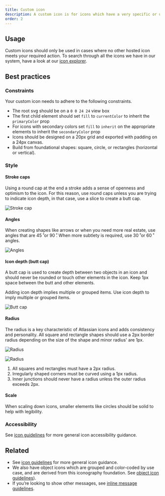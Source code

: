```yaml
---
title: Custom icon
description: A custom icon is for icons which have a very specific or unique action.
order: 2
---
```


## Usage

Custom icons should only be used in cases where no other hosted icon meets your required action. To search through all the icons we have in our system, have a look at our [icon explorer](/components/icon/icon-explorer).

## Best practices

### Constraints

Your custom icon needs to adhere to the following constraints.

- The root svg should be on a `0 0 24 24` view box
- The first child element should set `fill` to `currentColor` to inherit the `primaryColor` prop
- For icons with secondary colors set `fill` to `inherit` on the appropriate elements to inherit the `secondaryColor` prop
- Icons should be designed on a 20px grid and exported with padding on a 24px canvas.
- Build from foundational shapes: square, circle, or rectangles (horizontal or vertical).

### Style

#### Stroke caps

Using a round cap at the end a stroke adds a sense of openness and optimism to the icon. For this reason, use round caps unless you are trying to indicate icon depth, in that case, use a slice to create a butt cap.

![Stroke cap](images/custom-icon-style.jpg)

#### Angles

When creating shapes like arrows or when you need more real estate, use angles that are 45 ̊ or 90 ̊. When more subtlety is required, use 30 ̊ or 60 ̊ angles.

![Angles](images/custom-icon-angles.jpeg)

#### Icon depth (butt cap)

A butt cap is used to create depth between two objects in an icon and should never be rounded or touch other elements in the icon. Keep 1px space between the butt and other elements.

Adding icon depth implies multiple or grouped items. Use icon depth to imply multiple or grouped items.

![Butt cap](images/custom-icon-depth.jpeg)

#### Radius

The radius is a key characteristic of Atlassian icons and adds consistency and personality. All square and rectangle shapes should use a 2px border radius depending on the size of the shape and minor radius' are 1px.

![Radius](images/custom-icon-radius1.jpeg)

![Radius](images/custom-icon-radius2.jpeg)

1. All squares and rectangles must have a 2px radius.
2. Irregularly shaped corners must be curved using a 1px radius.
3. Inner junctions should never have a radius unless the outer radius exceeds 2px.

#### Scale

When scaling down icons, smaller elements like circles should be solid to help with legibility.

### Accessibility

See [icon guidelines](/components/icon/usage) for more general icon accessibility guidance.

## Related

- See [icon guidelines](/components/icon/usage) for more general icon guidance.
- We also have object icons which are grouped and color-coded by use case, and are derived from this iconography foundation. See [object icon guidelines](/components/icon-object/usage)).
- If you’re looking to show other messages, see [inline message guidelines](/components/inline-message/usage).
